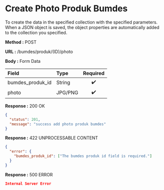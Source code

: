 
# Create Photo Produk Bumdes

To create the data in the specified collection with the specified parameters.
When a JSON object is saved, the object properties are automatically added to the collection you specified.

**Method :** <Badge variant="success">POST</Badge>

**URL :** <Badge variant="dark">/bumdes/produk/(ID)/photo</Badge>

**Body :** <Badge variant="purple">Form Data</Badge>

| Field            | Type     | Required |
| :----------      | :------  | :------: |
| bumdes_produk_id | String   |    ✔️    |
| photo            | JPG/PNG  |    ✔️    |

**Response :** <BadgeOutline variant="success">200 OK</BadgeOutline>

```json
{
  "status": 201,
  "message": "success add photo produk bumdes"
}
```

**Response :** <BadgeOutline variant="info">422 UNPROCESSABLE CONTENT</BadgeOutline>

```json
{
  "error": {
    "bumdes_produk_id": ["The bumdes produk id field is required."]
  }
}
```

**Response :** <BadgeOutline variant="danger">500 ERROR</BadgeOutline>

```json
Internal Server Error
```
